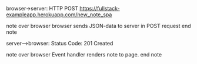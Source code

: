 browser->server: HTTP POST https://fullstack-exampleapp.herokuapp.com/new_note_spa

note over browser
browser sends JSON-data to server in POST request
end note

server-->browser: Status Code: 201 Created

note over browser
Event handler renders note to page.
end note
